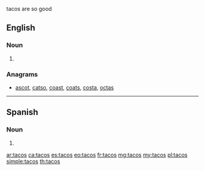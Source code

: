 tacos are so good

==English==

===Noun===
{{head|en|noun plural form}}

# {{plural of|taco|lang=en}}

===Anagrams===
* [[ascot#English|ascot]], [[catso#English|catso]], [[coast#English|coast]], [[coats#English|coats]], [[costa#English|costa]], [[octas#English|octas]]

----

==Spanish==

===Noun===
{{head|es|noun form|g=m}}

# {{plural of|taco|lang=es}}

[[ar:tacos]]
[[ca:tacos]]
[[es:tacos]]
[[eo:tacos]]
[[fr:tacos]]
[[mg:tacos]]
[[my:tacos]]
[[pl:tacos]]
[[simple:tacos]]
[[th:tacos]]